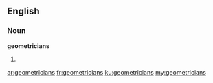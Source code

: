 ==English==

===Noun===
'''geometricians'''

# {{plural of|[[geometrician]]}}

[[ar:geometricians]]
[[fr:geometricians]]
[[ku:geometricians]]
[[my:geometricians]]